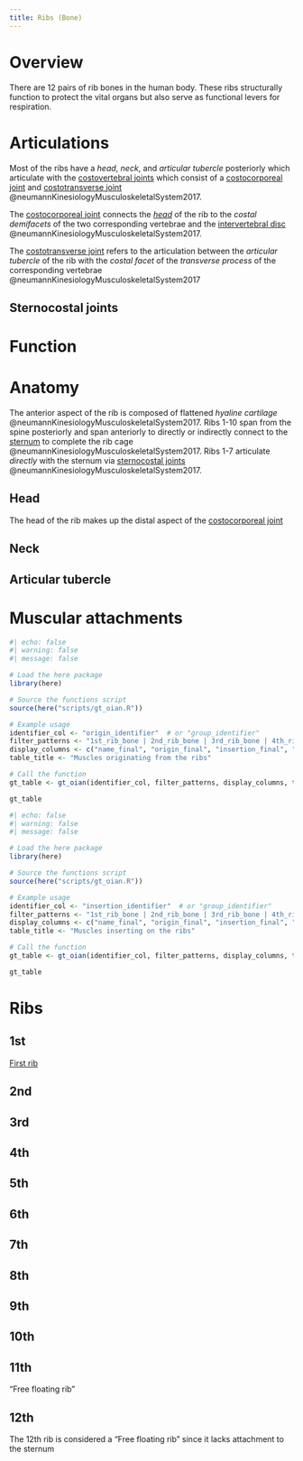 ```yaml
---
title: Ribs (Bone)
---
```


# Overview

There are 12 pairs of rib bones in the human body.
These ribs structurally function to protect the vital organs but also serve as functional levers for respiration.


# Articulations

Most of the ribs have a *head*, *neck*, and *articular tubercle* posteriorly which articulate with the [costovertebral joints]({{< var ref-costovertebral-joint.path >}}) which consist of a [costocorporeal joint]({{< var ref-costocorporeal-joint.path >}}) and [costotransverse joint]({{< var ref-costotransverse-joint.path >}}) @neumannKinesiologyMusculoskeletalSystem2017.

The [costocorporeal joint]({{< var ref-costocorporeal-joint.path >}}) connects the [*head*](#head) of the rib to the *costal demifacets* of the two corresponding vertebrae and the [intervertebral disc]({{< var ref-intervertebral-disc.path >}}) @neumannKinesiologyMusculoskeletalSystem2017.

The [costotransverse joint]({{< var ref-costotransverse-joint.path >}}) refers to the articulation between the *articular tubercle* of the rib with the *costal facet* of the *transverse process* of the corresponding vertebrae @neumannKinesiologyMusculoskeletalSystem2017

## Sternocostal joints



# Function



# Anatomy

The anterior aspect of the rib is composed of flattened *hyaline cartilage* @neumannKinesiologyMusculoskeletalSystem2017.
Ribs 1-10 span from the spine posteriorly and span anteriorly to directly or indirectly connect to the [sternum]({{< var ref-sternum-bone.path >}}) to complete the rib cage @neumannKinesiologyMusculoskeletalSystem2017.
Ribs 1-7 articulate *directly* with the sternum via [sternocostal joints]({{< var ref-sternocostal-joint.path >}}) @neumannKinesiologyMusculoskeletalSystem2017.

## Head {#head}

The head of the rib makes up the distal aspect of the [costocorporeal joint]({{< var ref-costocorporeal-joint.path >}})

## Neck {#neck}

## Articular tubercle {#articular-tubercle}


# Muscular attachments

```r
#| echo: false
#| warning: false
#| message: false

# Load the here package
library(here)

# Source the functions script
source(here("scripts/gt_oian.R"))

# Example usage
identifier_col <- "origin_identifier"  # or "group_identifier"
filter_patterns <- "1st_rib_bone | 2nd_rib_bone | 3rd_rib_bone | 4th_rib_bone | 5th_rib_bone | 6th_rib_bone | 7th_rib_bone | 8th_rib_bone | 9th_rib_bone | 10th_rib_bone | 11th_rib_bone | 12_rib_bone"
display_columns <- c("name_final", "origin_final", "insertion_final", "innervation_final", "action_final")
table_title <- "Muscles originating from the ribs"

# Call the function
gt_table <- gt_oian(identifier_col, filter_patterns, display_columns, table_title)

gt_table
```


```r
#| echo: false
#| warning: false
#| message: false

# Load the here package
library(here)

# Source the functions script
source(here("scripts/gt_oian.R"))

# Example usage
identifier_col <- "insertion_identifier"  # or "group_identifier"
filter_patterns <- "1st_rib_bone | 2nd_rib_bone | 3rd_rib_bone | 4th_rib_bone | 5th_rib_bone | 6th_rib_bone | 7th_rib_bone | 8th_rib_bone | 9th_rib_bone | 10th_rib_bone | 11th_rib_bone | 12_rib_bone"
display_columns <- c("name_final", "origin_final", "insertion_final", "innervation_final", "action_final")
table_title <- "Muscles inserting on the ribs"

# Call the function
gt_table <- gt_oian(identifier_col, filter_patterns, display_columns, table_title)

gt_table
```


# Ribs

## 1st

[First rib]({{< var ref-1st-rib.path >}})

## 2nd

## 3rd

## 4th

## 5th

## 6th

## 7th

## 8th

## 9th

## 10th

## 11th 

"Free floating rib"

## 12th

The 12th rib is considered a "Free floating rib" since it lacks attachment to the sternum